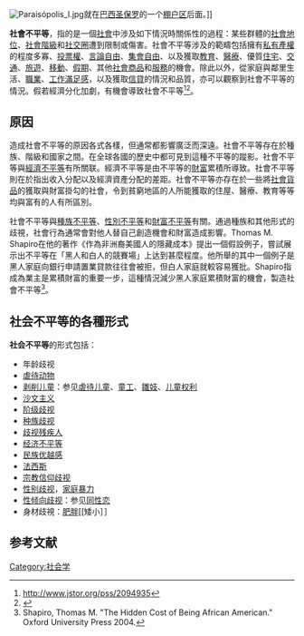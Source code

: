 [[File:Paraisópolis_I.jpg|thumb]]就在[[巴西|巴西]][[圣保罗_(巴西)|圣保罗]]的一个[[棚户区|棚户区]]后面。]]

'''社會不平等'''，指的是一個[[社會|社會]]中涉及如下情況時關係性的過程：某些群體的[[社會地位|社會地位]]、[[社會階級|社會階級]]和[[社交圈|社交圈]]遭到限制或傷害。社會不平等涉及的範疇包括擁有[[私有產權|私有產權]]的程度多寡、[[投票權|投票權]]、[[言論自由|言論自由]]、[[集會自由|集會自由]]、以及獲取[[教育|教育]]、[[醫療|醫療]]、優質[[住宅|住宅]]、[[交通|交通]]、[[旅遊|旅遊]]、[[移動|移動]]、[[假期|假期]]、其他[[社會|社會]][[商品|商品]]和[[服務|服務]]的機會。除此以外，從家庭與鄰里生活、[[職業|職業]]、[[工作滿足感|工作滿足感]]，以及獲取[[信貸|信貸]]的情況和品質，亦可以觀察到社會不平等的情況。假若經濟分化加劇，有機會導致社會不平等<ref>http://www.jstor.org/pss/2094935</ref><ref name="CohenKluegel1981">{{cite journal|last1=Cohen|first1=Lawrence E.|last2=Kluegel|first2=James R.|last3=Land|first3=Kenneth C.|title=Social Inequality and Predatory Criminal Victimization: An Exposition and Test of a Formal Theory|url=https://archive.org/details/sim_american-sociological-review_1981-10_46_5/page/505|journal=American Sociological Review|volume=46|issue=5|year=1981|pages=505|issn=00031224|doi=10.2307/2094935}}</ref>。

==原因==

造成社會不平等的原因各式各樣，但通常都影響廣泛而深遠。社會不平等存在於種族、階級和國家之間。在全球各國的歷史中都可見到這種不平等的蹤影。社會不平等與[[經濟不平等|經濟不平等]]有所關联。經濟不平等是由不平等的[[財富|財富]]累積所導致。社會不平等則在於指出收入分配以及經濟資產分配的差距。社會不平等亦存在於一些將[[社會貨品|社會貨品]]的獲取與財富掛勾的社會，令到貧窮地區的人所能獲取的住屋、醫療、教育等等均與富有的人有所區別。

社會不平等與[[種族不平等|種族不平等]]、[[性別不平等|性別不平等]]和[[財富不平等|財富不平等]]有關。通過種族和其他形式的歧視，社會行為通常會對他人替自己創造機會和財富造成影響。Thomas M. Shapiro在他的著作《作為非洲裔美國人的隱藏成本》提出一個假設例子，嘗試展示出不平等在「黑人和白人的競賽場」上达到甚麼程度。他所舉的其中一個例子是黑人家庭向銀行申請置業貸款往往會被拒，但白人家庭就較容易獲批。Shapiro指成為業主是累積財富的重要一步，這種情況減少黑人家庭累積財富的機會，製造社會不平等<ref>Shapiro, Thomas M. "The Hidden Cost of Being African American." Oxford University Press 2004.</ref>。

==社会不平等的各種形式==
'''社会不平等'''的形式包括：
*年龄歧视
*[[虐待动物|虐待动物]]
*[[剥削儿童|剥削儿童]]：参见[[虐待儿童|虐待儿童]]、[[童工|童工]]、[[雛妓|雛妓]]、[[儿童权利|儿童权利]]
*[[沙文主义|沙文主义]]
*[[阶级歧视|阶级歧视]]
*[[种族歧视|种族歧视]]
*[[歧视残疾人|歧视残疾人]]
*[[经济不平等|经济不平等]]
*[[民族优越感|民族优越感]]
*[[法西斯|法西斯]]
*[[宗教信仰歧视|宗教信仰歧视]]
*[[性别歧视|性别歧视]]，[[家庭暴力|家庭暴力]]
*[[性倾向歧视|性倾向歧视]]：参见[[同性恋|同性恋]]
*身材歧視：[[肥胖|肥胖]][[矮小］］

== 参考文献 ==
{{Reflist}}

{{Authority control}}

[[Category:社会学|Category:社会学]]